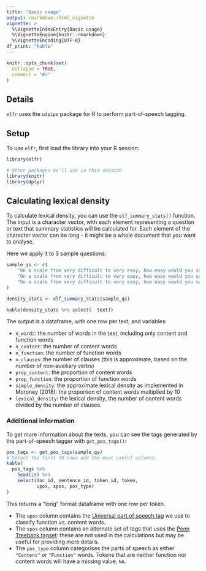 ```yaml
---
title: "Basic usage"
output: rmarkdown::html_vignette
vignette: >
  %\VignetteIndexEntry{Basic usage}
  %\VignetteEngine{knitr::rmarkdown}
  %\VignetteEncoding{UTF-8}
df_print: "kable"
---
```


```r
knitr::opts_chunk$set(
  collapse = TRUE,
  comment = "#>"
)
```

## Details

`elfr` uses the `udpipe` package for R to perform part-of-speech tagging.

## Setup

To use `elfr`, first load the library into your R session:

```r
library(elfr)

# Other packages we'll use in this session
library(knitr)
library(dplyr)
```

## Calculating lexical density

To calculate lexical density, you can use the `elf_summary_stats()` function.
The input is a character vector, with each element representing a
question or text that summary statistics will be calculated for. Each
element of the character vector can be long - it might be a whole
document that you want to analyse.

Here we apply it to 3 sample questions:

```r
sample_qs <- c(
    "On a scale from very difficult to very easy, how easy would you say it is to use information the doctor gives you to make decisions about your illness.",
    "On a scale from very difficult to very easy, how easy would you say it is to find information about how to manage unhealthy behaviour such as smoking, low physical activity and drinking too much.",
    "On a scale from very difficult to very easy, how easy would you say it is to find information about vaccinations and health screening that you should have."
)

density_stats <- elf_summary_stats(sample_qs)

kable(density_stats %>% select(- text))
```

The output is a dataframe, with one row per text, and variables:

* `n_words`: the number of words in the text, including only content and function words
* `n_content`: the number of content words
* `n_function`: the number of function words
* `n_clauses`: the number of clauses (this is approximate, based on the number of non-auxiliary verbs)
* `prop_content`: the proportion of content words
* `prop_function`: the proportion of function words
* `simple_density`: the approximate lexical density as implemented in Moroney (2018): the
  proportion of content words multiplied by 10
* `lexical_density`: the lexical density, the number of content words divided by the number
  of clauses.
  
### Additional information

To get more information about the texts, you can see the tags generated
by the part-of-speech tagger with `get_pos_tags()`:

```r
pos_tags <- get_pos_tags(sample_qs)
# Select the first 10 rows and the most useful columns
kable(
  pos_tags %>%
    head(10) %>%
    select(doc_id, sentence_id, token_id, token,
           upos, xpos, pos_type)
)
```

This returns a "long" format dataframe with one row per token. 

* The `upos` column contains the 
  [Universal part of speech tag](https://universaldependencies.org/u/pos/all.html)
  we use to classify function vs. content words. 
* The `xpos` column contains an alternate set of tags that uses the 
  [Penn Treebank tagset](https://www.ling.upenn.edu/courses/Fall_2003/ling001/penn_treebank_pos.html):
  these are not used in the calculations but may be useful for providing more details.
* The `pos_type` column categorises the parts of speech as either `"Content"` or `"Function"`
  words. Tokens that are neither function nor content words will have a missing value, `NA`.

